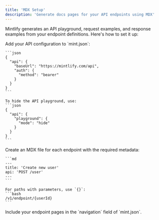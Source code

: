 ```yaml
---
title: 'MDX Setup'
description: 'Generate docs pages for your API endpoints using MDX'
---
```


Mintlify generates an API playground, request examples, and response examples from your endpoint definitions. Here's how to set it up:

<Steps>
  <Step title="Configure your API">
    Add your API configuration to `mint.json`:

    ```json
    {
      "api": {
        "baseUrl": "https://mintlify.com/api",
        "auth": {
          "method": "bearer"
        }
      }
    }
    ```

    To hide the API playground, use:
    ```json
    {
      "api": {
        "playground": {
          "mode": "hide"
        }
      }
    }
    ```
  </Step>
  
  <Step title="Create endpoint pages">
    Create an MDX file for each endpoint with the required metadata:

    ```md
    ---
    title: 'Create new user'
    api: 'POST /user'
    ---
    ```

    For paths with parameters, use `{}`:
    ```bash
    /v1/endpoint/{userId}
    ```
  </Step>

  <Step title="Add to navigation">
    Include your endpoint pages in the `navigation` field of `mint.json`.
  </Step>
</Steps>